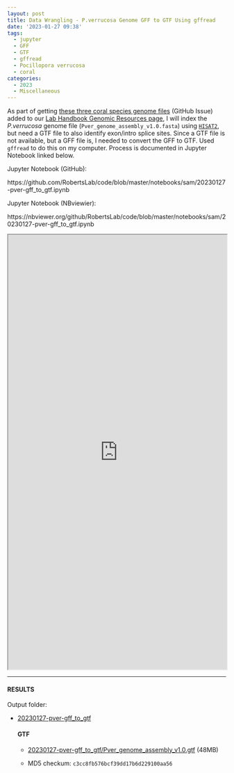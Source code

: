 ```yaml
---
layout: post
title: Data Wrangling - P.verrucosa Genome GFF to GTF Using gffread
date: '2023-01-27 09:38'
tags: 
  - jupyter
  - GFF
  - GTF
  - gffread
  - Pocillopora verrucosa
  - coral
categories: 
  - 2023
  - Miscellaneous
---
```

As part of getting [these three coral species genome files](https://github.com/RobertsLab/resources/issues/1571) (GitHub Issue) added to our [Lab Handbook Genomic Resources page](https://robertslab.github.io/resources/Genomic-Resources/), I will index the _P.verrucosa_ genome file (`Pver_genome_assembly_v1.0.fasta`) using [`HISAT2`](https://daehwankimlab.github.io/hisat2/), but need a GTF file to also identify exon/intro splice sites. Since a GTF file is not available, but a GFF file is, I needed to convert the GFF to GTF. Used `gffread` to do this on my computer. Process is documented in Jupyter Notebook linked below.

Jupyter Notebook (GitHub):

https://github.com/RobertsLab/code/blob/master/notebooks/sam/20230127-pver-gff_to_gtf.ipynb

Jupyter Notebook (NBviewier):

https://nbviewer.org/github/RobertsLab/code/blob/master/notebooks/sam/20230127-pver-gff_to_gtf.ipynb


<iframe src="https://nbviewer.org/github/RobertsLab/code/blob/master/notebooks/sam/20230127-pver-gff_to_gtf.ipynb" width="100%" height="1000" scrolling="yes"></iframe>

---

#### RESULTS

Output folder:

- [20230127-pver-gff_to_gtf](https://gannet.fish.washington.edu/Atumefaciens/20230127-pver-gff_to_gtf)

  #### GTF

  - [20230127-pver-gff_to_gtf/Pver_genome_assembly_v1.0.gtf](https://gannet.fish.washington.edu/Atumefaciens/20230127-pver-gff_to_gtf/Pver_genome_assembly_v1.0.gtf) (48MB)

  - MD5 checkum: `c3cc8fb576bcf39dd17b6d229100aa56`

